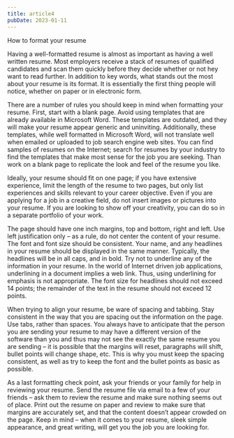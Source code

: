 ```yaml
---
title: article4
pubDate: 2023-01-11
---
```


How to format your resume

Having a well-formatted resume is almost as important as having a well written resume. Most employers receive a stack of resumes of qualified candidates and scan them quickly before they decide whether or not hey want to read further. In addition to key words, what stands out the most about your resume is its format. It is essentially the first thing people will notice, whether on paper or in electronic form. 

There are a number of rules you should keep in mind when formatting your resume. First, start with a blank page. Avoid using templates that are already available in Microsoft Word. These templates are outdated, and they will make your resume appear generic and uninviting. Additionally, these templates, while well formatted in Microsoft Word, will not translate well when emailed or uploaded to job search engine web sites. You can find samples of resumes on the Internet; search for resumes by your industry to find the templates that make most sense for the job you are seeking. Than work on a blank page to replicate the look and feel of the resume you like. 

Ideally, your resume should fit on one page; if you have extensive experience, limit the length of the resume to two pages, but only list experiences and skills relevant to your career objective. Even if you are applying for a job in a creative field, do not insert images or pictures into your resume. If you are looking to show off your creativity, you can do so in a separate portfolio of your work. 

The page should have one inch margins, top and bottom, right and left. Use left justification only – as a rule, do not center the content of your resume. The font and font size should be consistent. Your name, and any headlines in your resume should be displayed in the same manner. Typically, the headlines will be in all caps, and in bold. Try not to underline any of the information in your resume. In the world of Internet driven job applications, underlining in a document implies a web link. Thus, using underlining for emphasis is not appropriate. The font size for headlines should not exceed 14 points; the remainder of the text in the resume should not exceed 12 points. 

When trying to align your resume, be ware of spacing and tabbing. Stay consistent in the way that you are spacing out the information on the page. Use tabs, rather than spaces. You always have to anticipate that the person you are sending your resume to may have a different version of the software than you and thus may not see the exactly the same resume you are sending – it is possible that the margins will reset, paragraphs will shift, bullet points will change shape, etc. This is why you must keep the spacing consistent, as well as try to keep the font and the bullet points as basic as possible. 

As a last formatting check point, ask your friends or your family for help in reviewing your resume. Send the resume file via email to a few of your friends – ask them to review the resume and make sure nothing seems out of place. Print out the resume on paper and review to make sure that margins are accurately set, and that the content doesn’t appear crowded on the page. Keep in mind – when it comes to your resume, sleek simple appearance, and great writing, will get you the job you are looking for.